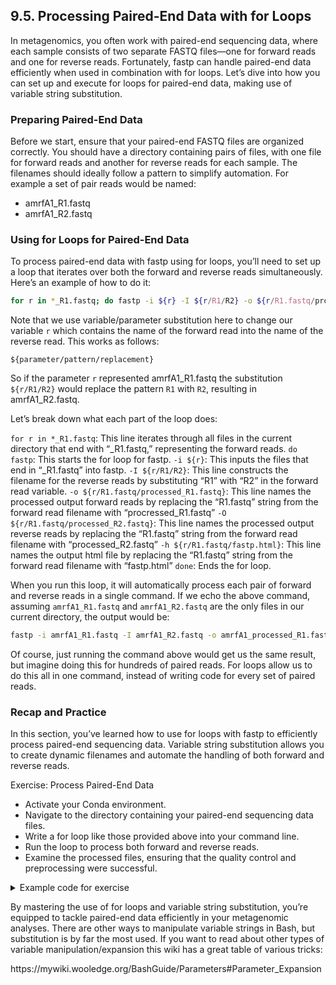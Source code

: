 ## 9.5. Processing Paired-End Data with for Loops

In metagenomics, you often work with paired-end sequencing data, where each sample consists of two separate FASTQ files—one for forward reads and one for reverse reads. Fortunately, fastp can handle paired-end data efficiently when used in combination with for loops. Let's dive into how you can set up and execute for loops for paired-end data, making use of variable string substitution.

### Preparing Paired-End Data

Before we start, ensure that your paired-end FASTQ files are organized correctly. You should have a directory containing pairs of files, with one file for forward reads and another for reverse reads for each sample. The filenames should ideally follow a pattern to simplify automation. For example a set of pair reads would be named:

* amrfA1_R1.fastq
* amrfA1_R2.fastq

### Using for Loops for Paired-End Data

To process paired-end data with fastp using for loops, you'll need to set up a loop that iterates over both the forward and reverse reads simultaneously. Here's an example of how to do it:

```bash
for r in *_R1.fastq; do fastp -i ${r} -I ${r/R1/R2} -o ${r/R1.fastq/processed_R1.fastq} -O ${r/R1.fastq/processed_R2.fastq} -h ${r/R1.fastq/fastp.html};done
```

Note that we use variable/parameter substitution here to change our variable `r` which contains the name of the forward read into the name of the reverse read. This works as follows:

`${parameter/pattern/replacement}`

So if the parameter `r` represented amrfA1_R1.fastq the substitution `${r/R1/R2}` would replace the pattern `R1` with `R2`, resulting in amrfA1_R2.fastq.

Let's break down what each part of the loop does:

`for r in *_R1.fastq`: This line iterates through all files in the current directory that end with "_R1.fastq," representing the forward reads.
`do fastp`: This starts the for loop for fastp.
`-i ${r}`: This inputs the files that end in "_R1.fastq" into fastp.
`-I ${r/R1/R2}`: This line constructs the filename for the reverse reads by substituting "R1" with "R2" in the forward read variable.
`-o ${r/R1.fastq/processed_R1.fastq}`: This line names the processed output forward reads by replacing the "R1.fastq" string from the forward read filename with "procressed_R1.fastq"
`-O ${r/R1.fastq/processed_R2.fastq}`: This line names the processed output reverse reads by replacing the "R1.fastq" string from the forward read filename with "processed_R2.fastq"
`-h ${r/R1.fastq/fastp.html}`: This line names the output html file by replacing the "R1.fastq" string from the forward read filename with "fastp.html"
`done`: Ends the for loop.

When you run this loop, it will automatically process each pair of forward and reverse reads in a single command. If we echo the above command, assuming `amrfA1_R1.fastq` and `amrfA1_R2.fastq` are the only files in our current directory, the output would be:

```bash
fastp -i amrfA1_R1.fastq -I amrfA1_R2.fastq -o amrfA1_processed_R1.fastq -O amrfA1_processed_R2.fastq -h amrfA1_fastp.html
```

Of course, just running the command above would get us the same result, but imagine doing this for hundreds of paired reads. For loops allow us to do this all in one command, instead of writing code for every set of paired reads. 

### Recap and Practice

In this section, you've learned how to use for loops with fastp to efficiently process paired-end sequencing data. Variable string substitution allows you to create dynamic filenames and automate the handling of both forward and reverse reads.

Exercise: Process Paired-End Data

* Activate your Conda environment.
* Navigate to the directory containing your paired-end sequencing data files.
* Write a for loop like those provided above into your command line.
* Run the loop to process both forward and reverse reads.
* Examine the processed files, ensuring that the quality control and preprocessing were successful.

<details>
<summary>Example code for exercise</summary>

```bash
conda activate fastp_env
cd sequencing_data
for r in *_R1.fastq; do fastp -i ${r} -I ${r/R1/R2} -o ${r/R1.fastq/processed_R1.fastq} -O ${r/R1.fastq/processed_R2.fastq} -h ${r/R1.fastq/fastp.html};done
```
</details>

By mastering the use of for loops and variable string substitution, you're equipped to tackle paired-end data efficiently in your metagenomic analyses. There are other ways to manipulate variable strings in Bash, but substitution is by far the most used. If you want to read about other types of variable manipulation/expansion this wiki has a great table of various tricks:

https://mywiki.wooledge.org/BashGuide/Parameters#Parameter_Expansion